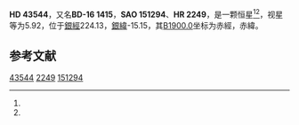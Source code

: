 {{Expand|time=2013-02-15T03:11:11+00:00 }}
{{Starbox begin
| name = HD 43544
}}
{{Starbox observe
| epoch = [[J2000.0|J2000.0]]
| constell = {{星座名待查}}<ref name=SIMBAD>{{cite web
 | url=http://simbad.u-strasbg.fr/simbad/sim-id?Ident=HR+2249
 | title=Pulsating variable Star
 | publisher=Centre de Données astronomiques de Strasbourg
 | work=SIMBAD
 | accessdate=2012-07-13
 | archive-date=2016-03-19
 | archive-url=https://web.archive.org/web/20160319062318/http://simbad.u-strasbg.fr/simbad/sim-id?Ident=HR+2249
 | dead-url=no
 }}</ref><ref name=DATA>{{cite web
 | url=http://vizier.u-strasbg.fr/viz-bin/VizieR-5?-out.add=.&-source=5050&-corr=PK=HR&-out.max=9999&HR=2249
 | title=VizieR Detailed Page
 | accessdate=2012-07-13
 | archive-date=2016-03-05
 | archive-url=https://web.archive.org/web/20160305003902/http://vizier.u-strasbg.fr/viz-bin/VizieR-5?-out.add=.&-source=5050&-corr=PK=HR&-out.max=9999&HR=2249
 | dead-url=no
 }}</ref>
| 星官 = 
| ra = {{RA|6|16|7.7}}<ref name=SIMBAD /><ref name=DATA />
| dec = {{DEC|-16|37|4}}<ref name=SIMBAD /><ref name=DATA />
| appmag_v = 5.92<ref name=SIMBAD /><ref name=DATA />
}}
{{Starbox character
| class = B2.5Vn<ref name=SIMBAD /><ref name=DATA />
| b-v = -0.17<ref name=SIMBAD /><ref name=DATA />
| u-b = -0.75<ref name=SIMBAD /><ref name=DATA />
| r-i = -0.14<ref name=SIMBAD /><ref name=DATA />
| variable = 
}}
{{Starbox astrometry
| radial_v = -0.75
| prop_mo_ra = 14
| parallax = 
| p_error = 
}}
{{Starbox catalog
| names =BD-16 1415，[[SAO星表|SAO]] 151294，[[HD星表|HD]] 43544，[[HR星表|HR]] 2249}}
{{Starbox reference |Simbad=HR+2249}}
{{Starbox end}}

'''HD 43544'''，又名'''BD-16 1415'''，'''SAO 151294'''、'''HR 2249'''，是一颗恒星<ref name=SIMBAD /><ref name=DATA />，视星等为5.92，位于[[銀道座標系|銀經]]224.13，[[銀道座標系|銀緯]]-15.15，其[[B1900.0|B1900.0]]坐标为赤經{{RA|6|11|40.1}}，赤緯{{DEC|-16|-15.15|4}}。

== 参考文献 ==
{{reflist}}

{{star-stub}}

[[Category:HD和HDE天體|43544]]
[[Category:HR天體|2249]]
[[Category:SAO天體|151294]]